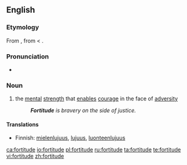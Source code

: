 ==English==

===Etymology===
From {{OF.}}, from {{L.}} {{term|fortitudo|fortitūdō|bravery, strength|lang=la}} < {{term|fortis||brave, strong|lang=la}}.

===Pronunciation===
*{{a|RP}} {{IPA|/ˈfɔːtɪtjuːd/}}

===Noun===
{{en-noun}}
# the [[mental]] [[strength]] that [[enable]]s [[courage]] in the face of [[adversity]]
#: '''''Fortitude''' is bravery on the side of justice.''

====Translations====
{{trans-top|mental strength}}
*Finnish: [[mielenlujuus]], [[lujuus]], [[luonteenlujuus]]
{{trans-mid}}
{{trans-bottom}}

[[ca:fortitude]]
[[io:fortitude]]
[[pl:fortitude]]
[[ru:fortitude]]
[[ta:fortitude]]
[[te:fortitude]]
[[vi:fortitude]]
[[zh:fortitude]]